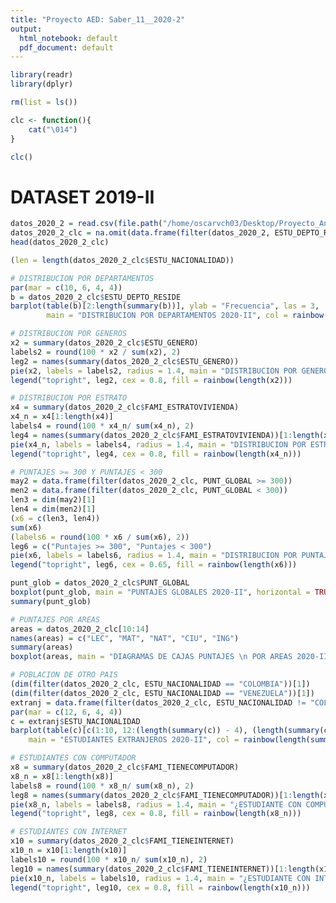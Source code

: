 ```yaml
---
title: "Proyecto AED: Saber_11__2020-2"
output:
  html_notebook: default
  pdf_document: default
---
```


```r
library(readr)
library(dplyr)
```

```r
rm(list = ls())

clc <- function(){
    cat("\014")
}

clc()
```
# DATASET 2019-II

```r
datos_2020_2 = read.csv(file.path("/home/oscarvch03/Desktop/Proyecto_Analisis_Estadistico", "Saber_11__2020-2.csv"), sep = ";")
datos_2020_2_clc = na.omit(data.frame(filter(datos_2020_2, ESTU_DEPTO_RESIDE != "")))
head(datos_2020_2_clc)
```

```r
(len = length(datos_2020_2_clc$ESTU_NACIONALIDAD))
```
```r
# DISTRIBUCION POR DEPARTAMENTOS
par(mar = c(10, 6, 4, 4))
b = datos_2020_2_clc$ESTU_DEPTO_RESIDE
barplot(table(b)[2:length(summary(b))], ylab = "Frecuencia", las = 3, 
        main = "DISTRIBUCION POR DEPARTAMENTOS 2020-II", col = rainbow(length(summary(b))))
```
```r
# DISTRIBUCION POR GENEROS
x2 = summary(datos_2020_2_clc$ESTU_GENERO)
labels2 = round(100 * x2 / sum(x2), 2)
leg2 = names(summary(datos_2020_2_clc$ESTU_GENERO))
pie(x2, labels = labels2, radius = 1.4, main = "DISTRIBUCION POR GENERO 2020-II", col = rainbow(length(x2)))
legend("topright", leg2, cex = 0.8, fill = rainbow(length(x2)))
```
```r
# DISTRIBUCION POR ESTRATO
x4 = summary(datos_2020_2_clc$FAMI_ESTRATOVIVIENDA)
x4_n = x4[1:length(x4)]
labels4 = round(100 * x4_n/ sum(x4_n), 2)
leg4 = names(summary(datos_2020_2_clc$FAMI_ESTRATOVIVIENDA))[1:length(x4)]
pie(x4_n, labels = labels4, radius = 1.4, main = "DISTRIBUCION POR ESTRATO 2020-II", col = rainbow(length(x4_n)))
legend("topright", leg4, cex = 0.8, fill = rainbow(length(x4_n)))
```
```r
# PUNTAJES >= 300 Y PUNTAJES < 300
may2 = data.frame(filter(datos_2020_2_clc, PUNT_GLOBAL >= 300))
men2 = data.frame(filter(datos_2020_2_clc, PUNT_GLOBAL < 300))
len3 = dim(may2)[1]
len4 = dim(men2)[1]
(x6 = c(len3, len4))
sum(x6)
(labels6 = round(100 * x6 / sum(x6), 2))
leg6 = c("Puntajes >= 300", "Puntajes < 300")
pie(x6, labels = labels6, radius = 1.4, main = "DISTRIBUCION POR PUNTAJES \n GLOBALES 2020-II", col = rainbow(length(x6)))
legend("topright", leg6, cex = 0.65, fill = rainbow(length(x6)))

punt_glob = datos_2020_2_clc$PUNT_GLOBAL
boxplot(punt_glob, main = "PUNTAJES GLOBALES 2020-II", horizontal = TRUE, border = "red", col = "green")
summary(punt_glob)
```
```r
# PUNTAJES POR AREAS
areas = datos_2020_2_clc[10:14]
names(areas) = c("LEC", "MAT", "NAT", "CIU", "ING")
summary(areas)
boxplot(areas, main = "DIAGRAMAS DE CAJAS PUNTAJES \n POR AREAS 2020-II", horizontal = FALSE, border = "black", col = rev(rainbow(length(areas))), las = 2)
```
```r
# POBLACION DE OTRO PAIS
(dim(filter(datos_2020_2_clc, ESTU_NACIONALIDAD == "COLOMBIA"))[1])
(dim(filter(datos_2020_2_clc, ESTU_NACIONALIDAD == "VENEZUELA"))[1])
extranj = data.frame(filter(datos_2020_2_clc, ESTU_NACIONALIDAD != "COLOMBIA" & ESTU_NACIONALIDAD != "VENEZUELA"))
par(mar = c(12, 6, 4, 4))
c = extranj$ESTU_NACIONALIDAD
barplot(table(c)[c(1:10, 12:(length(summary(c)) - 4), (length(summary(c)) - 1):(length(summary(c))))], ylab = "Frecuencia", las = 3, 
    main = "ESTUDIANTES EXTRANJEROS 2020-II", col = rainbow(length(summary(c))))
```

```r
# ESTUDIANTES CON COMPUTADOR
x8 = summary(datos_2020_2_clc$FAMI_TIENECOMPUTADOR)
x8_n = x8[1:length(x8)]
labels8 = round(100 * x8_n/ sum(x8_n), 2)
leg8 = names(summary(datos_2020_2_clc$FAMI_TIENECOMPUTADOR))[1:length(x8)]
pie(x8_n, labels = labels8, radius = 1.4, main = "¿ESTUDIANTE CON COMPUTADOR? 2020-II", col = rainbow(length(x8_n)))
legend("topright", leg8, cex = 0.8, fill = rainbow(length(x8_n)))
```
```r
# ESTUDIANTES CON INTERNET
x10 = summary(datos_2020_2_clc$FAMI_TIENEINTERNET)
x10_n = x10[1:length(x10)]
labels10 = round(100 * x10_n/ sum(x10_n), 2)
leg10 = names(summary(datos_2020_2_clc$FAMI_TIENEINTERNET))[1:length(x10)]
pie(x10_n, labels = labels10, radius = 1.4, main = "¿ESTUDIANTE CON INTERNET? 2020-II", col = rainbow(length(x10_n)))
legend("topright", leg10, cex = 0.8, fill = rainbow(length(x10_n)))
```

